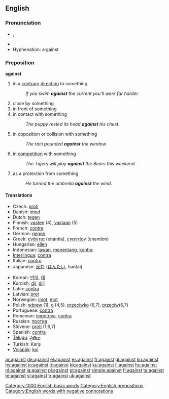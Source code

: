 ==English==

{{rank|again|also|away|147|against|though|get|eyes}}

===Pronunciation===
* {{IPA|/əˈgɛnst/, /əˈgeɪnst/}}, {{SAMPA|/@"gEnst/, /@"geInst/}}
* {{audio|en-us-against.ogg|Audio (US)}}
* Hyphenation: a&middot;gainst

===Preposition===
'''against'''

# in a [[contrary]] [[direction]] to something
#: ''If you swim '''against''' the current you'll work far harder.''
# close by something
# in front of something
# in contact with something
#: ''The puppy rested its head '''against''' his chest.''
# in opposition or collision with something
#: ''The rain pounded '''against''' the window.''
# in [[competition]] with something
#: ''The Tigers will play '''against''' the Bears this weekend.''
# as a protection from something
#: ''He turned the umbrella '''against''' the wind.''

====Translations====
{{top}}
* Czech: [[proti]]
* Danish: [[imod]]
* Dutch: [[tegen]]
* Finnish: [[vasten]] (4), [[vastaan]] (5)
* French: [[contre]]
* German: [[gegen]]
* Greek: [[ενάντια]] (enántia), [[εναντίον]] (enantíon)
* Hungarian: [[ellen]]
* Indonesian: [[lawan]], [[tentang|menentang]], [[kontra]]
* [[Interlingua]]: [[contra]]
* Italian: [[contro]]
* Japanese: [[反対]] ([[はんたい]], hantai)
{{mid}}
* Korean: [[반대]], [[대]]
* Kurdish: [[dij]], [[dijî]]
* Latin: [[contra]]
* Latvian: [[pret]]
* Norwegian: [[imot]], [[mot]]
* Polish: [[wbrew]] (1), [[o]] (4,5), [[przeciwko]] (6,7), [[przeciw]](6,7)
* Portuguese: [[contra]]
* Romanian: [[impotriva]], [[contra]]
* Russian: [[против]]
* Slovene: [[proti]] (1,6,7)
* Spanish: [[contra]]
* [[Telugu]]: [[ప్రతిగా]]
* Turkish: Karşı
* [[Volapük]]: [[kol]]
{{bottom}}

[[Category:1000 English basic words]]
[[Category:English prepositions]]
[[Category:English words with negative connotations]]

[[ar:against]]
[[de:against]]
[[el:against]]
[[es:against]]
[[fr:against]]
[[gl:against]]
[[ko:against]]
[[hy:against]]
[[io:against]]
[[it:against]]
[[kk:against]]
[[ku:against]]
[[li:against]]
[[hu:against]]
[[nl:against]]
[[ja:against]]
[[pl:against]]
[[pt:against]]
[[simple:against]]
[[fi:against]]
[[ta:against]]
[[te:against]]
[[vi:against]]
[[tr:against]]
[[uk:against]]